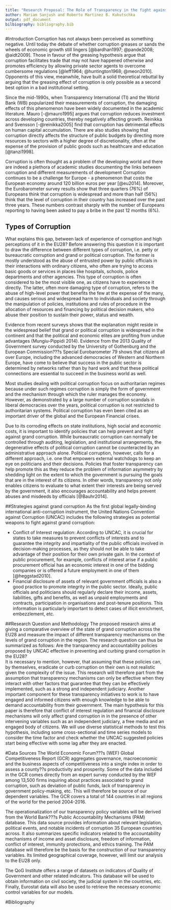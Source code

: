 ```yaml
---
title: "Research Proposal: The Role of Transparency in the fight against Political Corruption in Europe "
author: Mariam Sanjush and Roberto Martinez B. Kukutschka
output: pdf_document
bilbiography: bibliography.bib
---
```

#Introduction
Corruption has not always been perceived as something negative. Until today the debate of whether corruption greases or sands the wheels of economic growth still lingers [@bardhan1997; @pande2008; @aidt2009]. Those in favour of the greasing hypothesis argue that corruption facilitates trade that may not have happened otherwise and promotes efficiency by allowing private sector agents to overcome cumbersome regulations [@leff1964; @huntington1968; @meon2010]. Opponents of this view, meanwhile, have built a solid theoretical rebuttal by arguing that the greasing effect of corruption is only possible as a second best option in a bad institutional setting.  

Since the mid-1990s, when Transparency International (TI) and the World Bank (WB) popularized their measurements of corruption, the damaging effects of this phenomenon have been widely documented in the academic literature. Mauro [-@mauro1995] argues that corruption reduces investment across developing countries, thereby negatively affecting growth. Reinikka and Svensson [-@reinikka2005] find that corruption has detrimental effects on human capital accumulation. There are also studies showing that corruption directly affects the structure of public budgets by directing more resources to sectors with a higher degree of discretionality, often at the expense of the provision of public goods such as healthcare and education [@tanzi1998].  

Corruption is often thought as a problem of the developing world and there are indeed a plethora of academic studies documenting the links between corruption and different measurements of development Corruption continues to be a challenge for Europe - a phenomenon that costs the European economy around 120 billion euros per year [@eu2014]. Moreover, the Eurobarometer survey results show that three quarters (76%) of Europeans think that corruption is widespread and more than half (56%) think that the level of corruption in their country has increased over the past three years. These numbers contrast sharply with the number of Europeans reporting to having been asked to pay a bribe in the past 12 months (6%).  

## Types of Corruption
What explains this gap, between lack of experience of corruption and high perceptions of it in the EU28? Before answering this question it is important to draw the difference between different types of corruption, i.e. petty or bureaucratic corruption and grand or political corruption. The former is mostly understood as the abuse of entrusted power by public officials in their interactions with ordinary citizens, who often are trying to access basic goods or services in places like hospitals, schools, police departments and other agencies. This type of corruption is often considered to be the most visible one, as citizens have to experience it directly. The latter, often more damaging type of corruption, refers to the abuse of high-level power that benefits the few at the expense of the many, and causes serious and widespread harm to individuals and society through the manipulation of policies, institutions and rules of procedure in the allocation of resources and financing by political decision makers, who abuse their position to sustain their power, status and wealth.  

Evidence from recent surveys shows that the explanation might reside in the widespread belief that grand or political corruption is widespread in the continent and that the political and economic elites are profiting from undue advantages (Mungiu-Pippidi 2014). Evidence from the 2013 Quality of Government survey conducted by the University of Gothenburg and the European Commission???s Special Eurobarometer 79 shows that citizens all over Europe, including the advanced democracies of Western and Northern Europe, have come to believe that success in the public sector is determined by networks rather than by hard work and that these political connections are essential to succeed in the business world as well.  

Most studies dealing with political corruption focus on authoritarian regimes because under such regimes corruption is simply the form of government and the mechanism through which the ruler manages the economy. However, as demonstrated by a large number of corruption scandals in liberal democracies over the years, political corruption is not restricted to authoritarian systems. Political corruption has even been cited as an important driver of the global and the European Financial crises.  

Due to its corroding effects on state institutions, high social and economic costs, it is important to identify policies that can help prevent and fight against grand corruption. While bureaucratic corruption can normally be controlled through auditing, legislation, and institutional arrangements, the degenerative effects of political corruption cannot be counteracted by an administrative approach alone. Political corruption, however, calls for a different approach, i.e. one that empowers external watchdogs to keep an eye on politicians and their decisions. Policies that foster transparency can help promote this as they reduce the problem of information asymmetry by shedding light on the extent to which the government is pursuing the goals that are in the interest of its citizens. In other words, transparency not only enables citizens to evaluate to what extent their interests are being served by the government, it also encourages accountability and helps prevent abuses and misdeeds by officials [@Bauhr2014].  

##Strategies against grand corruption
As the first global legally-binding international anti-corruption instrument, the United Nations Convention against Corruption (UNCAC) includes the following strategies as potential weapons to fight against grand corruption:  

* Conflict of Interest regulation: According to UNCAC, it is crucial for states to take measures to prevent conflicts of interests and to guarantee the integrity and impartiality of the public officials involved in decision-making processes, as they should not be able to take advantage of their position for their own private gain. In the context of public procurement, for example, conflicts of interest arise if a public procurement official has an economic interest in one of the bidding companies or is offered a future employment in one of them [@heggstad2010].  
* Financial disclosure of assets of relevant government officials is also a good practice to promote integrity in the public sector. Ideally, public officials and politicians should regularly declare their income, assets, liabilities, gifts and benefits, as well as unpaid employments and contracts, participation in organisations and post-tenure positions. This information is particularly important to detect cases of illicit enrichment, embezzlement, etc.  

##Research Question and Methodology
The proposed research aims at giving a comparative overview of the state of grand corruption across the EU28 and measure the impact of different transparency mechanisms on the levels of grand corruption in the region. The research question can thus be summarized as follows: Are the transparency and accountability policies proposed by UNCAC effective in preventing and curbing grand corruption in the EU28?     
It is necessary to mention, however, that assuming that these policies can, by themselves, eradicate or curb corruption on their own is not realistic given the complexity of the issue. This research will therefore part from the assumption that transparency mechanisms can only be effective when they interact with other factors that guarantee that they can be effectively implemented, such as a strong and independent judiciary. Another important component for these transparency initiatives to work is to have engaged and informed citizens with enough knowledge to be able to demand accountability from their government. The main hypothesis for this paper is therefore that conflict of interest regulation and financial disclosure mechanisms will only affect grand corruption in in the presence of other intervening variables such as an independent judiciary, a free media and an engaged body of citizens. We will use diverse statistical methods to test this hypothesis, including some cross-sectional and time series models to consider the time factor and check whether the UNCAC suggested policies start being effective with some lag after they are enacted.  

#Data Sources
The World Economic Forum???s (WEF) Global Competitiveness Report (GCR) aggregates governance, macroeconomic and the business aspects of competitiveness into a single index in order to assess a county??s productivity and prosperity. Some of the data included in the GCR comes directly from an expert survey conducted by the WEF among 13,500 firms inquiring about practices associated to grand corruption, such as deviation of public funds, lack of transparency in government policy-making, etc. This will therefore be source of our dependent variables. The GCR covers a total of 144 countries in all regions of the world for the period 2004-2016.  

The operationalization of our transparency policy variables will be derived from the World Bank???s Public Accountability Mechanisms (PAM) database. This data source provides information about relevant legislation, political events, and notable incidents of corruption 35 European countries across. It also summarizes specific indicators related to the accountability mechanisms of income and asset disclosure, freedom of information, conflict of interest, immunity protections, and ethics training. The PAM database will therefore be the basis for the construction of our transparency variables. Its limited geographical coverage, however, will limit our analysis to the EU28 only.  

The QoG Institute offers a range of datasets on indicators of Quality of Government and other related indicators. This database will be used to obtain information on civil society, the judicial system in the countries, etc. Finally, Eurostat data will also be used to retrieve the necessary economic control variables for our models.  

#Bibliography
